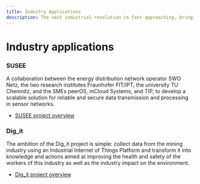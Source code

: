 ```yaml
---
title: Industry Applications
description: The next industrial revolution is fast-approaching, bringing new economic possibilities, and powered by IOTA.
---
```



# Industry applications

<ImageSlider path='/img/participate/use-cases/industry-applications' />

### SUSEE

A collaboration between the energy distribution network operator SWO Netz, the two research institutes Fraunhofer FIT/IPT, the university TU Chemnitz, and the SMEs peerOS, mCloud Systems, and TIP, to develop a scalable solution for reliable and secure data transmission and processing in sensor networks.

- [SUSEE project overview](https://blog.iota.org/the-iota-tangle-selected-as-core-technology-for-susee-to-enable-large-scale-sensor-networks/)

### Dig_it

The ambition of the Dig_it project is simple: collect data from the mining industry using an Industrial Internet of Things Platform and transform it into knowledge and actions aimed at improving the health and safety of the workers of this industry as well as the industry impact on the environment.

- [Dig_it project overview](https://blog.iota.org/in-the-last-couple-of-years-the-iota-foundation-started-to-proactively-participate-in-ae28ddb38639/)
